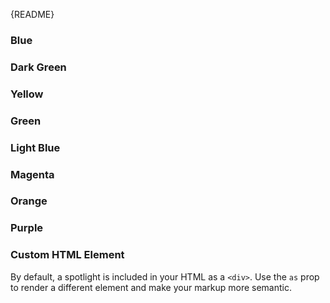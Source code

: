 
<Meta of={SpotlightStories} />

<Markdown>{README}</Markdown>

<Primary />

<Controls />

### Blue

<Canvas of={SpotlightStories.Blue} />

### Dark Green

<Canvas of={SpotlightStories.DarkGreen} />

### Yellow

<Canvas of={SpotlightStories.Yellow} />

### Green

<Canvas of={SpotlightStories.Green} />

### Light Blue

<Canvas of={SpotlightStories.LightBlue} />

### Magenta

<Canvas of={SpotlightStories.Magenta} />

### Orange

<Canvas of={SpotlightStories.Orange} />

### Purple

<Canvas of={SpotlightStories.Purple} />

### Custom HTML Element

By default, a spotlight is included in your HTML as a `<div>`.
Use the `as` prop to render a different element and make your markup more semantic.

<Canvas of={SpotlightStories.CustomTagName} />
